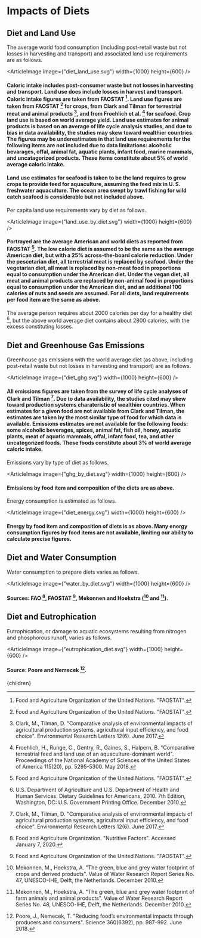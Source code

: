 


# Impacts of Diets

## Diet and Land Use
The average world food consumption (including post-retail waste but not losses in harvesting and transport) and associated land use requirements are as follows.

<ArticleImage image={"diet_land_use.svg"} width={1000} height={600} />
#### Caloric intake includes post-consumer waste but not losses in harvesting and transport. Land use does include losses in harvest and transport. Caloric intake figures are taken from FAOSTAT [^3]. Land use figures are taken from FAOSTAT [^3] for crops, from Clark and Tilman for terrestrial meat and animal products [^1], and from Froehlich et al. [^4] for seafood. Crop land use is based on world average yield. Land use estimates for animal products is based on an average of life cycle analysis studies, and due to bias in data availability, the studies may skew toward wealthier countries. The figures may be underestimates in that land use requirements for the following items are not included due to data limitations: alcoholic bevarages, offal, animal fat, aquatic plants, infant food, marine mammals, and uncatagorized products. These items constitute about 5% of world average caloric intake.

#### Land use estimates for seafood is taken to be the land requires to grow crops to provide feed for aquaculture, assuming the feed mix in U. S. freshwater aquaculture. The ocean area swept by trawl fishing for wild catch seafood is considerable but not included above.

Per capita land use requirements vary by diet as follows.

<ArticleImage image={"land_use_by_diet.svg"} width={1000} height={600} />
#### Portrayed are the average American and world diets as reported from FAOSTAT [^3]. The low calorie diet is assumed to be the same as the average American diet, but with a 25% across-the-board calorie reduction. Under the pescetarian diet, all terrestrial meat is replaced by seafood. Under the vegetarian diet, all meat is replaced by non-meat food in proportions equal to consumption under the American diet. Under the vegan diet, all meat and animal products are replaced by non-animal food in proportions equal to consumption under the American diet, and an additional 100 calories of nuts and seeds are assumed. For all diets, land requirements per food item are the same as above.

The average person requires about 2000 calories per day for a healthy diet [^8], but the above world average diet contains about 2800 calories, with the excess constituting losses.

## Diet and Greenhouse Gas Emissions
Greenhouse gas emissions with the world average diet (as above, including post-retail waste but not losses in harvesting and transport) are as follows.

<ArticleImage image={"diet_ghg.svg"} width={1000} height={600} />
#### All emissions figures are taken from the survey of life cycle analyses of Clark and Tilman [^1]. Due to data availability, the studies cited may skew toward production systems charateristic of wealthier countries. When estimates for a given food are not available from Clark and Tilman, the estimates are taken by the most similar type of food for which data is available. Emissions estimates are not available for the following foods: some alcoholic beverages, spices, animal fat, fish oil, honey, aquatic plants, meat of aquatic mammals, offal, infant food, tea, and other uncategorized foods. These foods constitute about 3% of world average caloric intake.

Emissions vary by type of diet as follows.

<ArticleImage image={"ghg_by_diet.svg"} width={1000} height={600} />
#### Emissions by food item and composition of the diets are as above.

Energy consumption is estimated as follows.

<ArticleImage image={"diet_energy.svg"} width={1000} height={600} />
#### Energy by food item and composition of diets is as above. Many energy consumption figures by food items are not available, limiting our ability to calculate precise figures.

## Diet and Water Consumption
Water consumption to prepare diets varies as follows.

<ArticleImage image={"water_by_diet.svg"} width={1000} height={600} />
#### Sources: FAO [^2], FAOSTAT [^3], Mekonnen and Hoekstra ([^5] and [^6]).

## Diet and Eutrophication
Eutrophication, or damage to aquatic ecosystems resulting from nitrogen and phosphorous runoff, varies as follows.

<ArticleImage image={"eutrophication_diet.svg"} width={1000} height={600} />
#### Source: Poore and Nemecek [^7].

<MeatTaxSolution />
<InformationAdvocacyCampaignSolution />

[^1]: Clark, M., Tilman, D. "Comparative analysis of environmental impacts of agricultural production systems, agricultural input efficiency, and food choice". Environmental Research Letters 12(6). June 2017.

[^2]: Food and Agriculture Organization. "Nutritive Factors". Accessed January 7, 2020.

[^3]: Food and Agriculture Organization of the United Nations. "FAOSTAT".

[^4]: Froehlich, H., Runge, C., Gentry, R., Gaines, S., Halpern, B. "Comparative terrestrial feed and land use of an aquaculture-dominant world". Proceedings of the National Academy of Sciences of the United States of America 115(20), pp. 5295-5300. May 2018.

[^5]: Mekonnen, M., Hoekstra, A. "The green, blue and grey water footprint of crops and derived products". Value of Water Research Report Series No. 47, UNESCO-IHE, Delft, the Netherlands. December 2010.

[^6]: Mekonnen, M., Hoekstra, A. "The green, blue and grey water footprint of farm animals and animal products". Value of Water Research Report Series No. 48, UNESCO-IHE, Delft, the Netherlands. December 2010.

[^7]: Poore, J., Nemecek, T. "Reducing food’s environmental impacts through producers and consumers". Science 360(6392), pp. 987-992. June 2018.

[^8]: U.S. Department of Agriculture and U.S. Department of Health and Human Services. Dietary Guidelines for Americans, 2010. 7th Edition, Washington, DC: U.S. Government Printing Office. December 2010.

  <Article 
    focusAreaUrl={focusAreaUrl} 
    hierarchy={hierarchy} 
    site={site}
  >
    {children}
  </Article>